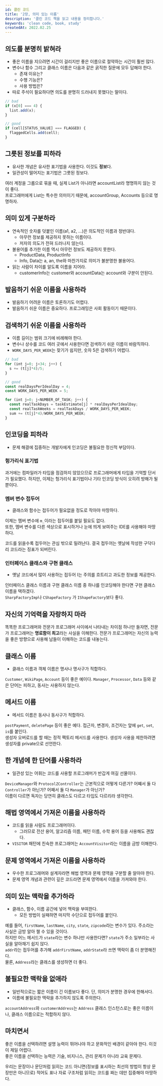 ```yaml
---
id: 클린 코드
title: '2장, 의미 있는 이름'
description: '클린 코드 책을 읽고 내용을 정리합니다.'
keywords: 'clean code, book, study'
createdAt: 2022.02.25
---
```


## 의도를 분명히 밝혀라

- 좋은 이름을 지으려면 시간이 걸리지만 좋은 이름으로 절약하는 시간이 훨씬 많다.
- 변수나 함수 그리고 클래스 이름은 다음과 같은 굵직한 질문에 모두 답해야 한다.
  - 존재 이유는?
  - 수행 기능은?
  - 사용 방법은?
- 따로 주석이 필요하다면 의도를 분명히 드러내지 못했다는 말이다.

```ts
// bad
if (x[0] === 4) {
  list.add(x);
}

// good
if (cell[STATUS_VALUE] === FLAGGED) {
  flaggedCells.add(cell);
}
```

## 그릇된 정보를 피하라

- 유사한 개념은 유사한 표기법을 사용한다. 이것도 **정보**다.
- 일관성이 떨어지는 표기법은 그릇된 정보다.

여러 계정을 그룹으로 묶을 때, 실제 List가 아니라면 accountList라 명명하지 않는 것이 좋다.<br/>
프로그래머에게 List는 특수한 의미이기 때문에, accountGroup, Accounts 등으로 명명하자.

## 의미 있게 구분하라

- 연속적인 숫자를 덧붙인 이름(a1, a2, ...)은 의도적인 이름과 정반대다.
  - 아무런 정보를 제공하지 못하는 이름이다.
  - 저자의 의도가 전혀 드러나지 않는다.
- 불용어를 추가한 이름 역시 아무런 정보도 제공하지 못한다.
  - ProductData, ProductInfo
  - Info, Data는 a, an, the와 마찬가지로 의미가 불분명한 불용어다.
- 읽는 사람이 차이를 알도록 이름을 지어라.
  - customerInfo는 customer와 accountData는 account와 구분이 안된다.

## 발음하기 쉬운 이름을 사용하라

- 발음하기 어려운 이름은 토론하기도 어렵다.
- 발음하기 쉬운 이름은 중요하다. 프로그래밍은 사회 활동이기 때문이다.

## 검색하기 쉬운 이름을 사용하라

- 이름 길이는 범위 크기에 비례해야 한다.
- 변수나 상수를 코드 여러 곳에서 사용한다면 검색하기 쉬운 이름이 바람직하다.
- `WORK_DAYS_PER_WEEK`는 찾기가 쉽지만, 숫자 5은 검색하기 어렵다.

```ts
// bad
for (int j=0; j<34; j++) {
  s += (t[j]*4)/5;
}

// good
const realDaysPerIdealDay = 4;
const WORK_DAYS_PER_WEEK = 5;

for (int j=0; j<NUMBER_OF_TASK; j++) {
  const realTaskDays = taskEstimate[j] * realDaysPerIdealDay;
  const realTaskWeeks = realTaskDays / WORK_DAYS_PER_WEEK;
  sum += (t[j]*4)/WORK_DAYS_PER_WEEK;
}
```

## 인코딩을 피하라

- 문제 해결에 집중하는 개발자에게 인코딩은 불필요한 정신적 부담이다.

### 헝가리식 표기법

과거에는 컴파일러가 타입을 점검하지 않았으므로 프로그래머에게 타입을 기억할 단서가 필요했다.
하지만, 이제는 헝가리식 표기법이나 기타 인코딩 방식이 오히려 방해가 될 뿐이다.

### 멤버 변수 접두어

- 클래스와 함수는 접두어가 필요없을 정도로 작아야 마땅하다.

이제는 멤버 변수에 `m_`이라는 접두어를 붙일 필요도 없다.<br/>
또한, 멤버 변수를 다른 색상으로 표시하거나 눈에 띄게 보여주는 IDE를 사용해야 마땅하다.<br/>

코드를 읽을수록 접두어는 관심 밖으로 밀려난다. 결국 접두어는 옛날에 작성한 구닥다리 코드라는 징표가 되버린다.

### 인터페이스 클래스와 구현 클래스

- 옛날 코드에서 많이 사용하는 접두어 I는 주의를 흐트리고 과도한 정보를 제공한다.

인터페이스 클래스 이름과 구현 클래스 이름 중 하나를 인코딩해야 한다면 구현 클래스 이름을 택하겠다.<br/>
`SharpFactoryImp`나 `CShapeFactory` 가 `IShapeFactory`보다 좋다.

## 자신의 기억력을 자랑하지 마라

똑똑한 프로그래머와 전문가 프로그래머 사이에서 나타내는 차이점 하나만 들자면, 전문가 프로그래머는 **명료함이 최고**라는 사실을 이해한다.
전문가 프로그래머는 자신의 능력을 좋은 방향으로 사용해 남들이 이해하는 코드를 내놓는다.

## 클래스 이름

- 클래스 이름과 객체 이름은 명사나 명사구가 적합하다.

`Customer`, `WikiPage`, `Account` 등이 좋은 예이다. `Manager`, `Processor`, `Data` 등와 같은 단어는 피하고, 동사는 사용하지 않는다.

## 메서드 이름

- 메서드 이름은 동사나 동사구가 적합하다.

`postPayment`, `deletePage` 등이 좋은 예다. 접근자, 변경자, 조건자는 앞에 `get`, `set`, `is`를 붙인다.<br/>
생성자 오버로드를 할 때는 정적 팩토리 메서드를 사용한다. 생성자 사용을 제한하려면 생성자를 private으로 선언한다.

## 한 개념에 한 단어를 사용하라

- 일관성 있는 어휘는 코드를 사용할 프로그래머가 반갑게 여길 선물이다.

`DeviceManager`와 `ProtocolZController`는 근본적으로 어떻게 다른가? 어쨰서 둘 다 `Controller`가 아닌가? 어째서 둘 다 `Manager`가 아닌가?<br/>
이름이 다르면 독자는 당연히 클래스도 다르고 타입도 다르리라 생각한다.

## 해법 영역에서 가져온 이름을 사용하라

- 코드를 읽을 사람도 프로그래머이다.
  - 그러므로 전산 용어, 알고리즘 이름, 패턴 이름, 수학 용어 등을 사용해도 괜찮다.
- `VISITOR` 패턴에 친숙한 프로그래머는 `AccountVisitor`라는 이름을 금방 이해한다.

## 문제 영역에서 가져온 이름을 사용하라

- 우수한 프로그래머와 설계자라면 해법 영역과 문제 영역을 구분할 줄 알아야 한다.
- 문제 영역 개념과 관련이 깊은 코드라면 문제 영역에서 이름을 가져와야 한다.

## 의미 있는 맥락을 추가하라

- 클래스, 함수, 이름 공간에 넣어 맥락을 부여한다.
  - 모든 방법이 실패하면 마지막 수단으로 접두어를 붙인다.

예를 들어, `firstName`, `lastName`, `city`, `state`, `zipcode`라는 변수가 있다. 주소라는 사실은 금방 알아 챌 수 있을 것이다.<br/>
하지만 어느 메서드가 `state`라는 변수 하나만 사용한다면? `state`가 주소 일부라는 사실을 알아채기 쉽지 않다.<br/>
`addr`라는 접두어를 추가해 `addrFirstName`, `addrState`라 쓰면 맥락이 좀 더 분명해진다.<br/>
물론, `Address`라는 클래스를 생성하면 더 좋다.

## 불필요한 맥락을 없애라

- 일반적으로는 짧은 이름이 긴 이름보다 좋다. 단, 의미가 분명한 경우에 한해서다.
- 이름에 불필요한 맥락을 추가하지 않도록 주의한다.

`accountAddress`와 `customerAddress`는 `Address` 클래스 인스턴스로는 좋은 이름이나, 클래스 이름으로는 적합하지 않다.

## 마치면서

좋은 이름을 선택하려면 설명 능력이 뛰어나야 하고 문화적인 배경이 같아야 한다. 이것이 제일 어렵다.<br/>
좋은 이름을 선택하는 능력은 기술, 비지니스, 관리 문제가 아니라 교육 문제다.<br/>

우리는 문장이나 문단처럼 읽히는 코드 아니면(정보를 표시하는 최선의 방법이 항상 문장만은 아니므로) 적어도
표나 자료 구조처럼 읽히는 코드를 짜는 데만 집중해야 마땅하다.
